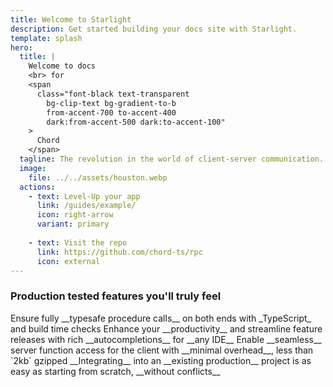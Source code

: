 ```yaml
---
title: Welcome to Starlight
description: Get started building your docs site with Starlight.
template: splash
hero:
  title: |
    Welcome to docs
    <br> for
    <span
      class="font-black text-transparent
        bg-clip-text bg-gradient-to-b
        from-accent-700 to-accent-400
        dark:from-accent-500 dark:to-accent-100"
    >
      Chord
    </span>
  tagline: The revolution in the world of client-server communication. Type-safe RPC on top of JSON-RPC v2 protocol.
  image:
    file: ../../assets/houston.webp
  actions:
    - text: Level-Up your app
      link: /guides/example/
      icon: right-arrow
      variant: primary
    
    - text: Visit the repo
      link: https://github.com/chord-ts/rpc
      icon: external
---
```



### Production tested features you'll truly feel

<CardGrid>
	<Card title="Instant Typesafety" icon="approve-check-circle">
    Ensure fully __typesafe procedure calls__ on both ends with _TypeScript_ and build time checks
	</Card>
	<Card title="Swift DX" icon="rocket" class="text-accent">
		Enhance your __productivity__ and streamline feature releases with rich __autocompletions__ for __any IDE__
	</Card>
	<Card title="Vanishingly Tiny" icon="add-document">
		Enable __seamless__ server function access for the client with __minimal overhead__, less than `2kb` gzipped
	</Card>
	<Card title="Seamless Integration" icon="forward-slash">
		__Integrating__ into an __existing production__ project is as easy as starting from scratch, __without conflicts__
	</Card>
</CardGrid>
